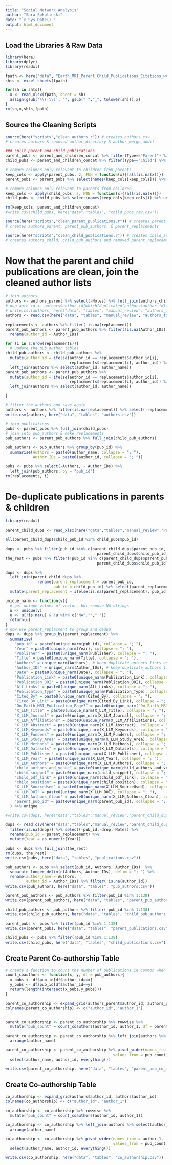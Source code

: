```yaml
---
title: "Social Network Analysis"
author: "Sara Sokolinski"
date: "`r Sys.Date()`"
output: html_document
---
```


## Load the Libraries & Raw Data

```r

library(here)
library(dplyr)
library(readxl)

fpath <- here("data", "Earth_MRI_Parent_Child_Publications_Citations_wAuthors.xlsx")
shts <- excel_sheets(fpath)

for(sh in shts){
  x <- read_xlsx(fpath, sheet = sh)
  assign(gsub('\\(|\\)', "", gsub(" ","_", tolower(sh))),x)
}
rm(sh,x,shts,fpath)

```

## Source the Cleaning Scripts

```r
source(here("scripts","clean_authors.r")) # creates authors.csv
# creates authors & removed author_directory & author_merge_audit

### split parent and child publications
parent_pubs <- parent_and_children_concat %>% filter(Type=="Parent") %>% select(-Type, -Record_Type)
child_pubs <- parent_and_children_concat %>% filter(Type=="Child") %>% select(-Type, -Record_Type)

# remove columns only relevant to children from parents
keep_cols <- apply(parent_pubs, 2, FUN = function(x){!all(is.na(x))})
parent_pubs <- parent_pubs %>% select(names(keep_cols[keep_cols])) %>% unique

# remove columns only relevant to parents from children
keep_cols <- apply(child_pubs, 2, FUN = function(x){!all(is.na(x))})
child_pubs <- child_pubs %>% select(names(keep_cols[keep_cols])) %>% unique

rm(keep_cols, parent_and_children_concat)
#write.csv(child_pubs, here("data","tables", "child_pubs_raw.csv"))

source(here("scripts","clean_parent_publications.r")) # creates parent_authors.csv, parent_pub_authors.csv, & parent_publications.csv
# creates authors_parent, parent_pub_authors, & parent_replacements 

source(here("scripts","clean_child_publications.r")) # creates child_authors.csv, child_pub_authors.csv, & child_publications.csv
# creates authors_child, child_pub_authors and removed parent_replacements


```

# Now that the parent and child publications are clean, join the cleaned author lists

```r
# join authors
authors <- authors_parent %>% select(-Notes) %>% full_join(authors_child) %>% select(-Notes,-replacement)
# dup_auth_id <- authors$author_id[which(duplicated(authors$author_id))]
# write.csv(authors, here("data", "tables", "manual_review", "authors_final.csv"))
authors <- read.csv(here("data", "tables", "manual_review", "authors_final.csv"))

replacements <- authors %>% filter(!is.na(replacement))
parent_pub_authors <- parent_pub_authors %>% filter(!is.na(Author_IDs)) %>% 
  rename(author_id = Author_IDs)

for (i in 1:nrow(replacements)){
  # update the pub_author tables
child_pub_authors <- child_pub_authors %>%
  mutate(author_id = ifelse(author_id == replacements$author_id[i],
                            replacements$replacement[i], author_id)) %>% select(-Authors) %>%
  left_join(authors %>% select(author_id, author_name))
parent_pub_authors <- parent_pub_authors %>%
  mutate(author_id = ifelse(author_id == replacements$author_id[i],
                            replacements$replacement[i], author_id)) %>% select(-Authors) %>%
  left_join(authors %>% select(author_id, author_name))

}

# filter the authors and save again
authors <- authors %>% filter(is.na(replacement)) %>% select(-replacement)
write.csv(authors, here("data", "tables", "authors.csv"))

# join publications
pubs <- parent_pubs %>% full_join(child_pubs)
# join into pub_authors & make replacements
pub_authors <- parent_pub_authors %>% full_join(child_pub_authors)  

pub_authors <- pub_authors %>% group_by(pub_id) %>%
  summarise(Authors = paste0(author_name, collapse = "; "),
            Author_IDs = paste0(author_id, collapse = "; "))

pubs <- pubs %>% select(-Authors, - Author_IDs) %>%
  left_join(pub_authors, by = "pub_id")
rm(replacements, i)

```

# De-duplicate publications in parents & children
```r
library(readxl)

parent_child_dups <- read_xlsx(here("data","tables","manual_review","Parent-Child_Duplicate_Matches.xlsx"))

all(parent_child_dups$child_pub_id %in% child_pubs$pub_id)

dups <- pubs %>% filter(pub_id %in% c(parent_child_dups$parent_pub_id,
                                        parent_child_dups$child_pub_id))
the_rest <- pubs %>% filter(!pub_id %in% c(parent_child_dups$parent_pub_id,
                                        parent_child_dups$child_pub_id))

dups <- dups %>%
  left_join(parent_child_dups %>% 
              rename(parent_replacement = parent_pub_id, 
                     pub_id = child_pub_id) %>% select(parent_replacement, pub_id)) %>%
  mutate(parent_replacement = ifelse(is.na(parent_replacement), pub_id, parent_replacement))

unique_narm <- function(v){
  # get unique values of vector, but remove NA strings
  u <- unique(v)
  u <- u[!is.na(u) & !u %in% c("NA",""," ")]
  return(u)
}
# now use parent_replacment to group and dedup
dups <- dups %>% group_by(parent_replacement) %>% 
  summarise(
    "pub_id" = paste0(unique_narm(pub_id), collapse = "; "),                         
    "Year" = paste0(unique_narm(Year), collapse = "; "),                        
    "Publisher" = paste0(unique_narm(Publisher), collapse = "; "),
    "Title" = paste0(unique_narm(Title), collapse = "; "),                     
    "Authors" = unique_narm(Authors), # keep duplicate authors lists on different rows
    "Author_IDs" = unique_narm(Author_IDs), # keep duplicate authors lists on different rows
    "Date" = paste0(unique_narm(Date), collapse = "; "),                   
    "Publication_Link" = paste0(unique_narm(Publication_Link), collapse = "; "), 
    "Publication_DOI" = paste0(unique_narm(Publication_DOI), collapse = "; "), 
    "Alt_Links" = paste0(unique_narm(Alt_Links), collapse = "; "),              
    "Publication_Type" = paste0(unique_narm(Publication_Type), collapse = "; "),            
    "Cited_By" = paste0(unique_narm(Cited_By), collapse = "; "), 
    "Cited_By_Link" = paste0(unique_narm(Cited_By_Link), collapse = "; "), 
    "On_Earth_MRI_Publication_Page?" = paste0(unique_narm(`On_Earth_MRI_Publication_Page?`), collapse = "; "), 
    "X_LLM_Title" = paste0(unique_narm(X_LLM_Title), collapse = "; "), 
    "X_LLM_Journal" = paste0(unique_narm(X_LLM_Journal), collapse = "; "),                  
    "X_LLM_Affiliations" = paste0(unique_narm(X_LLM_Affiliations), collapse = "; "),           
    "X_LLM_Abstract" = paste0(unique_narm(X_LLM_Abstract), collapse = "; "),   
    "X_LLM_Keywords" = paste0(unique_narm(X_LLM_Keywords), collapse = "; "),                  
    "X_LLM_Funders" = paste0(unique_narm(X_LLM_Funders), collapse = "; "),                   
    "X_LLM_Study_Area" = paste0(unique_narm(X_LLM_Study_Area), collapse = "; "),   
    "X_LLM_Methods" = paste0(unique_narm(X_LLM_Methods), collapse = "; "),   
    "X_LLM_Datasets" = paste0(unique_narm(X_LLM_Datasets), collapse = "; "),   
    "X_LLM_Publisher" = paste0(unique_narm(X_LLM_Publisher), collapse = "; "),   
    "X_LLM_Year" = paste0(unique_narm(X_LLM_Year), collapse = "; "),                       
    "X_LLM_Authors" = paste0(unique_narm(X_LLM_Authors), collapse = "; "),                
    "child_authors_and_venue" = paste0(unique_narm(child_authors_and_venue), collapse = "; "),         
    "child_snippet" = paste0(unique_narm(child_snippet), collapse = "; "),             
    "child_pdf_link" = paste0(unique_narm(child_pdf_link), collapse = "; "),               
    "child_position" = paste0(unique_narm(child_position), collapse = "; "),                  
    "X_LLM_SourceUsed" = paste0(unique_narm(X_LLM_SourceUsed), collapse = "; "),                
    "X_LLM_DOI" = paste0(unique_narm(X_LLM_DOI), collapse = "; "),                       
    "X_LLM_Authors_Clean" = paste0(unique_narm(X_LLM_Authors_Clean), collapse = "; "),            
    "parent_pub_id" = paste0(unique_narm(parent_pub_id), collapse = "; "),    
  ) %>% unique

#write.csv(dups, here("data","tables","manual_review","parent_child_dups.csv"))

dups <- read.csv(here("data","tables","manual_review","parent_child_dups.csv")) %>% 
  filter(is.na(drop)) %>% select(-pub_id,-drop,-Notes) %>% 
  rename(pub_id = parent_replacement) %>%
  mutate(Year = as.numeric(Year))

pubs <- dups %>% full_join(the_rest)
rm(dups, the_rest)
write.csv(pubs, here("data", "tables", "publications.csv"))

pub_authors <- pubs %>% select(pub_id, Authors, Author_IDs)  %>%
  separate_longer_delim(c(Authors, Author_IDs), delim = "; ") %>%
  rename(author_name = Authors,
         author_id = Author_IDs) %>% filter(!is.na(author_id))
write.csv(pub_authors, here("data", "tables", "pub_authors.csv"))

parent_pub_authors <- pub_authors %>% filter(pub_id %in% 1:138)
write.csv(parent_pub_authors, here("data", "tables", "parent_pub_authors.csv"))

child_pub_authors <- pub_authors %>% filter(!pub_id %in% 1:138)
write.csv(child_pub_authors, here("data", "tables", "child_pub_authors.csv"))

parent_pubs <- pubs %>% filter(pub_id %in% 1:138)
write.csv(parent_pubs, here("data", "tables", "parent_publications.csv"))

child_pubs <- pubs %>% filter(!pub_id %in% 1:138)
write.csv(child_pubs, here("data", "tables", "child_publications.csv"))

```


## Create Parent Co-authorship Table

```r
# create a function to count the number of publications in common when given two author_ids
count_coauthors <- function(x, y, df = pub_authors){
  x_pubs <- df$pub_id[df$author_id==x]
  y_pubs <- df$pub_id[df$author_id==y]
  return(length(intersect(x_pubs,y_pubs)))
}

parent_co_authorship <- expand_grid(authors_parent$author_id, authors_parent$author_id) 
colnames(parent_co_authorship) <- c("author_id", "author_1")


parent_co_authorship <- parent_co_authorship %>% rowwise %>%
  mutate("pub_count" = count_coauthors(author_id, author_1, df = parent_pub_authors))

parent_co_authorship <- parent_co_authorship %>% left_join(authors %>% select(author_name, author_id)) %>% 
  arrange(author_name)

parent_co_authorship <- parent_co_authorship %>% pivot_wider(names_from = author_1,
                                               values_from = pub_count) %>%
  select(author_name, author_id, everything())

write.csv(parent_co_authorship, here("data", "tables", "parent_pub_co_authorship.csv"))

```

## Create Co-authorship Table

```r
co_authorship <- expand_grid(authors$author_id, authors$author_id) 
colnames(co_authorship) <- c("author_id", "author_1")

co_authorship <- co_authorship %>% rowwise %>%
  mutate("pub_count" = count_coauthors(author_id, author_1))

co_authorship <- co_authorship %>% left_join(authors %>% select(author_name, author_id)) %>% 
  arrange(author_name)

co_authorship <- co_authorship %>% pivot_wider(names_from = author_1,
                                               values_from = pub_count) %>%
  select(author_name, author_id, everything())

write.csv(co_authorship, here("data", "tables", "co_authorship.csv"))
```




